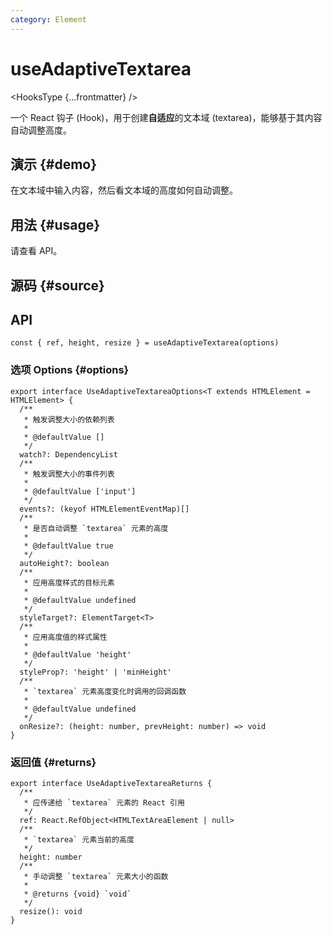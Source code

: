 ```yaml
---
category: Element
---
```


# useAdaptiveTextarea


<HooksType {...frontmatter} />

一个 React 钩子 (Hook)，用于创建**自适应**的文本域 (textarea)，能够基于其内容自动调整高度。

## 演示 \{#demo}

在文本域中输入内容，然后看文本域的高度如何自动调整。


<App />

## 用法 \{#usage}

请查看 API。

## 源码 \{#source}


<Source />

## API

```tsx
const { ref, height, resize } = useAdaptiveTextarea(options)
```

### 选项 Options \{#options}

```tsx
export interface UseAdaptiveTextareaOptions<T extends HTMLElement = HTMLElement> {
  /**
   * 触发调整大小的依赖列表
   *
   * @defaultValue []
   */
  watch?: DependencyList
  /**
   * 触发调整大小的事件列表
   *
   * @defaultValue ['input']
   */
  events?: (keyof HTMLElementEventMap)[]
  /**
   * 是否自动调整 `textarea` 元素的高度
   *
   * @defaultValue true
   */
  autoHeight?: boolean
  /**
   * 应用高度样式的目标元素
   *
   * @defaultValue undefined
   */
  styleTarget?: ElementTarget<T>
  /**
   * 应用高度值的样式属性
   *
   * @defaultValue 'height'
   */
  styleProp?: 'height' | 'minHeight'
  /**
   * `textarea` 元素高度变化时调用的回调函数
   *
   * @defaultValue undefined
   */
  onResize?: (height: number, prevHeight: number) => void
}
```

### 返回值 \{#returns}

```tsx
export interface UseAdaptiveTextareaReturns {
  /**
   * 应传递给 `textarea` 元素的 React 引用
   */
  ref: React.RefObject<HTMLTextAreaElement | null>
  /**
   * `textarea` 元素当前的高度
   */
  height: number
  /**
   * 手动调整 `textarea` 元素大小的函数
   *
   * @returns {void} `void`
   */
  resize(): void
}
```
